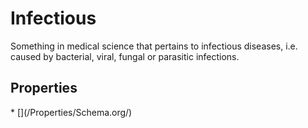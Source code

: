 # Infectious

Something in medical science that pertains to infectious diseases, i.e. caused by bacterial, viral, fungal or parasitic infections.

## Properties

<Grid>
* [](/Properties/Schema.org/)

</Grid>


